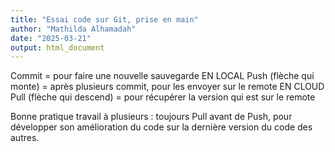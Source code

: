 ```yaml
---
title: "Essai code sur Git, prise en main"
author: "Mathilda Alhamadah"
date: "2025-03-21"
output: html_document
---
```


Commit = pour faire une nouvelle sauvegarde EN LOCAL
Push (flèche qui monte) = après plusieurs commit, pour les envoyer sur le remote EN CLOUD
Pull (flèche qui descend) = pour récupérer la version qui est sur le remote

Bonne pratique travail à plusieurs : toujours Pull avant de Push, pour développer son amélioration du code sur la dernière version du code des autres. 
